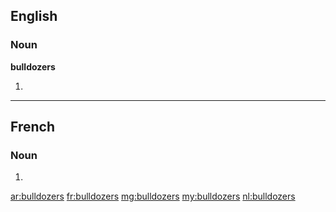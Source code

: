 ==English==

===Noun===
'''bulldozers'''

# {{plural of|bulldozer}}

----

==French==

===Noun===
{{infl|fr|plural}} {{m|p}}

# {{plural of|bulldozer|lang=fr}}

[[ar:bulldozers]]
[[fr:bulldozers]]
[[mg:bulldozers]]
[[my:bulldozers]]
[[nl:bulldozers]]